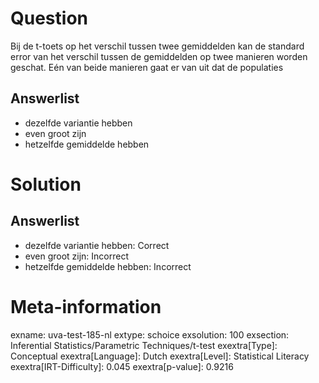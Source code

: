 Question
========

Bij de t-toets op het verschil tussen twee gemiddelden kan de standard
error van het verschil tussen de gemiddelden op twee manieren worden
geschat. Eén van beide manieren gaat er van uit dat de populaties

Answerlist
----------

* dezelfde variantie hebben
* even groot zijn
* hetzelfde gemiddelde hebben

Solution
========

Answerlist
----------

* dezelfde variantie hebben: Correct
* even groot zijn: Incorrect
* hetzelfde gemiddelde hebben: Incorrect

Meta-information
================
exname: uva-test-185-nl
extype: schoice
exsolution: 100
exsection: Inferential Statistics/Parametric Techniques/t-test
exextra[Type]: Conceptual
exextra[Language]: Dutch
exextra[Level]: Statistical Literacy
exextra[IRT-Difficulty]: 0.045
exextra[p-value]: 0.9216
